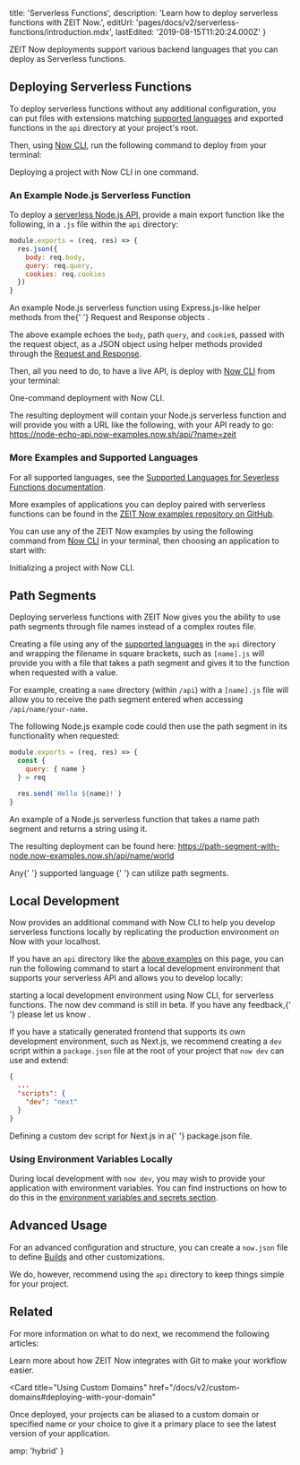 
  title: 'Serverless Functions',
  description: 'Learn how to deploy serverless functions with ZEIT Now.',
  editUrl: 'pages/docs/v2/serverless-functions/introduction.mdx',
  lastEdited: '2019-08-15T11:20:24.000Z'
}

ZEIT Now deployments support various backend languages that you can deploy as Serverless functions.

## Deploying Serverless Functions

To deploy serverless functions without any additional configuration, you can put files with extensions matching [supported languages](/docs/v2/serverless-functions/supported-languages) and exported functions in the `api` directory at your project's root.

Then, using [Now CLI](/download), run the following command to deploy from your terminal:

<Snippet dark text="now" />
<Caption>Deploying a project with Now CLI in one command.</Caption>

### An Example Node.js Serverless Function

To deploy a [serverless Node.js API](/docs/v2/serverless-functions/supported-languages#node.js), provide a main export function like the following, in a `.js` file within the `api` directory:

```js
module.exports = (req, res) => {
  res.json({
    body: req.body,
    query: req.query,
    cookies: req.cookies
  })
}
```

<Caption>
  An example Node.js serverless function using Express.js-like helper methods
  from the{' '}
  <GenericLink href="/docs/v2/serverless-functions/supported-languages#node.js-request-and-response-objects">
    Request and Response objects
  </GenericLink>
  .
</Caption>

The above example echoes the `body`, path `query`, and `cookie`s, passed with the request object, as a JSON object using helper methods provided through the [Request and Response](/docs/v2/serverless-functions/supported-languages/#node.js-request-and-response-objects).

Then, all you need to do, to have a live API, is deploy with [Now CLI](/download) from your terminal:

<Snippet dark text="now" />
<Caption>One-command deployment with <GenericLink href="/download">Now CLI</GenericLink>.</Caption>

The resulting deployment will contain your Node.js serverless function and will provide you with a URL like the following, with your API ready to go: <https://node-echo-api.now-examples.now.sh/api/?name=zeit>

### More Examples and Supported Languages

For all supported languages, see the [Supported Languages for Severless Functions documentation](/docs/v2/serverless-functions/supported-languages).

More examples of applications you can deploy paired with serverless functions can be found in the [ZEIT Now examples repository on GitHub](https://github.com/zeit/now-examples).

You can use any of the ZEIT Now examples by using the following command from [Now CLI](/download) in your terminal, then choosing an application to start with:

<Snippet dark text="now init" />
<Caption>Initializing a project with Now CLI.</Caption>

## Path Segments

Deploying serverless functions with ZEIT Now gives you the ability to use path segments through file names instead of a complex routes file.

Creating a file using any of the [supported languages](/docs/v2/serverless-functions/supported-languages) in the `api` directory and wrapping the filename in square brackets, such as `[name].js` will provide you with a file that takes a path segment and gives it to the function when requested with a value.

For example, creating a `name` directory (within `/api`) with a `[name].js` file will allow you to receive the path segment entered when accessing `/api/name/your-name`.

The following Node.js example code could then use the path segment in its functionality when requested:

```js
module.exports = (req, res) => {
  const {
    query: { name }
  } = req

  res.send(`Hello ${name}!`)
}
```

<Caption>
  An example of a Node.js serverless function that takes a name path segment and
  returns a string using it.
</Caption>

The resulting deployment can be found here: <https://path-segment-with-node.now-examples.now.sh/api/name/world>

<Note>
  Any{' '}
  <GenericLink href="/docs/v2/serverless-functions">
    supported language
  </GenericLink>{' '}
  can utilize path segments.
</Note>

## Local Development

Now provides an additional command with Now CLI to help you develop serverless functions locally by replicating the production environment on Now with your localhost.

If you have an `api` directory like the [above examples](#deploying-serverless-functions) on this page, you can run the following command to start a local development environment that supports your serverless API and allows you to develop locally:

<Snippet dark text="now dev" />
<Caption>starting a local development environment using Now CLI, for serverless functions.</Caption>

<Note>
  The <InlineCode>now dev</InlineCode> command is still in beta. If you have any
  feedback,{' '}
  <GenericLink href="https://zeit.co/feedback/dev">
    please let us know
  </GenericLink>
  .
</Note>

If you have a statically generated frontend that supports its own development environment, such as Next.js, we recommend creating a `dev` script within a `package.json` file at the root of your project that `now dev` can use and extend:

```json
{
  ...
  "scripts": {
    "dev": "next"
  }
}
```

<Caption>
  Defining a custom <InlineCode>dev</InlineCode> script for Next.js in a{' '}
  <InlineCode>package.json</InlineCode> file.
</Caption>

### Using Environment Variables Locally

During local development with `now dev`, you may wish to provide your application with environment variables. You can find instructions on how to do this in the [environment variables and secrets section](/docs/v2/serverless-functions/env-and-secrets/#during-local-development).

## Advanced Usage

For an advanced configuration and structure, you can create a `now.json` file to define [Builds](/docs/v2/advanced/builders/overview) and other customizations.

We do, however, recommend using the `api` directory to keep things simple for your project.

## Related

For more information on what to do next, we recommend the following articles:

<Card title="Git Integration" href="/docs/v2/git-integration">
  Learn more about how ZEIT Now integrates with Git to make your workflow
  easier.
</Card>

<Card
  title="Using Custom Domains"
  href="/docs/v2/custom-domains#deploying-with-your-domain"
>
  Once deployed, your projects can be aliased to a custom domain or specified
  name or your choice to give it a primary place to see the latest version of
  your application.
</Card>


  amp: 'hybrid'
}
